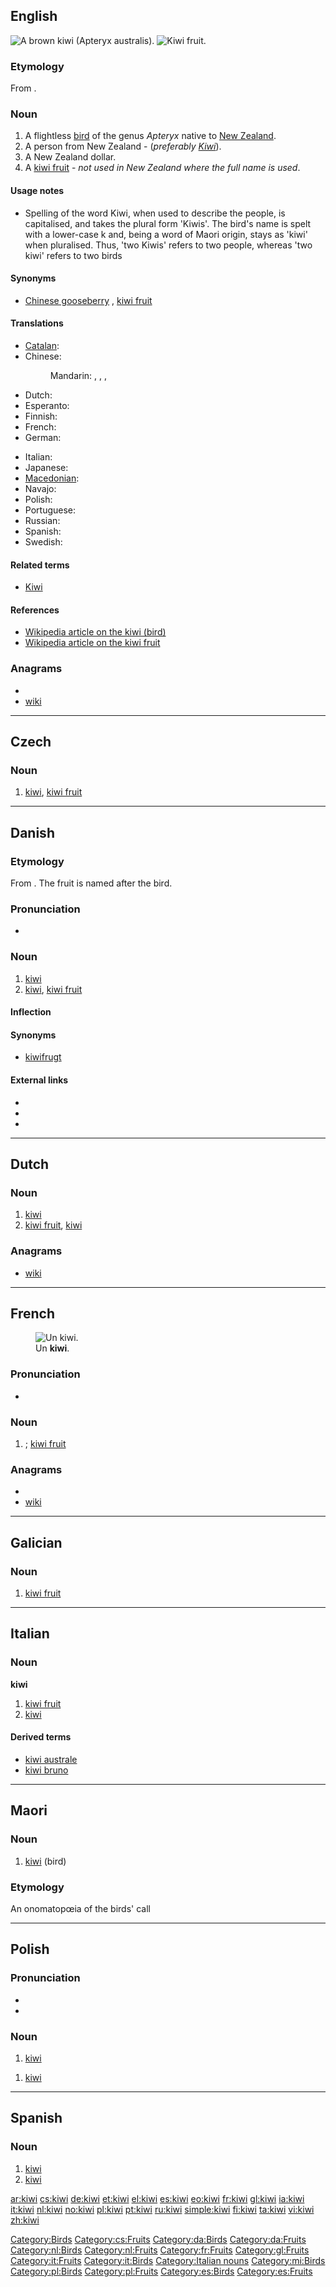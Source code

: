 {{also|Kiwi}}
==English==
[[Image:Kiwifugl.jpg|thumb|right|A brown kiwi (Apteryx australis).]]
[[Image:Kiwi (Actinidia chinensis) 1 Luc Viatour.jpg|thumb|right|[[kiwi fruit|Kiwi fruit]].]]

===Etymology===
From {{etyl|mi}} {{term|kiwi|lang=mi}}.

===Noun===
{{en-noun}} 
# A flightless [[bird]] of the genus ''Apteryx'' native to [[New Zealand]].
# A person from New Zealand  - (''preferably [[Kiwi]]'').
# A New Zealand dollar.
# A [[kiwi fruit]] - ''not used in New Zealand where the full name is used''.

====Usage notes====
* Spelling of the word Kiwi, when used to describe the people, is capitalised, and takes the plural form 'Kiwis'. The bird's name is spelt with a lower-case k and, being a word of Maori origin, stays as 'kiwi' when pluralised. Thus, 'two Kiwis' refers to two people, whereas 'two kiwi' refers to two birds

====Synonyms====
* {{sense|kiwi fruit}} [[Chinese gooseberry]] {{qualifier|dated}}, [[kiwi fruit]]

====Translations====
{{trans-top|bird}}
* [[Catalan]]: {{t-|ca|kiwi|m}}
* Chinese:
*: Mandarin: {{t|zh|無翼鳥|sc=Hani}}, {{t|zh|无翼鸟|tr=wúyìniǎo|sc=Hani}}, {{t|zh|鷸鴕|sc=Hani}}, {{t|zh|鹬鸵|tr=yùtuó|sc=Hani}}
* Dutch: {{t+|nl|kiwi|m}}
* Esperanto: {{t|eo|apterigedo|xs=Esperanto}}
* Finnish: {{t+|fi|kiivi}}
* French: {{t|fr|kiwi|m}}
* German: {{t+|de|Kiwi|m}}
{{trans-mid}}
* Italian: {{t+|it|kiwi|m}}
* Japanese: {{t-|ja|キーウィ|tr=kiwi}}
* [[Macedonian]]: {{t-|mk|киви|n|tr=kívi}}
* Navajo: {{tø|nv|tsídii biyęęzhtsohígíí}}
* Polish: {{t+|pl|kiwi}}
* Portuguese: {{t+|pt|quivi|m}}
* Russian: {{t+|ru|киви|f|tr=kívi}} {{indeclinable}}
* Spanish: {{t+|es|kiwi|m}}
* Swedish: {{t-|sv|kivi|n}}
{{trans-bottom}}

{{trans-see|kiwi fruit}}

====Related terms====
* [[Kiwi]]

====References====
* [[w:kiwi|Wikipedia article on the kiwi (bird)]]
* [[w:kiwi_fruit|Wikipedia article on the kiwi fruit]]

===Anagrams===
* {{alphagram|iikw}}
* [[wiki#English|wiki]]

[[Category:Birds]]

----
==Czech==

===Noun===
{{cs-noun|g=n}}

# [[#English|kiwi]], [[kiwi fruit]]

[[Category:cs:Fruits]]

----

==Danish==

===Etymology===
From {{etyl|mi|da}} {{term|kiwi|lang=mi}}. The fruit is named after the bird.

===Pronunciation===
* {{IPA|/kiːvi/|[ˈkʰiːvi]|lang=da}}

===Noun===
{{da-noun|en|er}}

# [[kiwi#English|kiwi]] {{gloss|bird}}
# [[kiwi#English|kiwi]], [[kiwi fruit]]

====Inflection====
{{da-noun-infl|en|er}}

====Synonyms====
* {{sense|kiwi fruit}} [[kiwifrugt]]

====External links====
* {{pedialite|lang=da}}
* {{pedialite|Kiwier|lang=da}}
* {{pedialite|Kiwi (frugt)|lang=da}}

[[Category:da:Birds]]
[[Category:da:Fruits]]

----

==Dutch==
{{wikipedia|lang=nl}}

===Noun===
{{nl-noun|g=m|kiwi's|kiwietje}}

# [[#English|kiwi]] {{qualifier|bird}}
# [[kiwi fruit]], [[#English|kiwi]]

===Anagrams===
* [[wiki#Dutch|wiki]]

[[Category:nl:Birds]]
[[Category:nl:Fruits]]

----

==French==
{{wikipedia|lang=fr}}
[[Image:Kiwi (Actinidia chinensis) 1 Luc Viatour.jpg|thumb|Un '''kiwi'''.]]

===Pronunciation===
* {{audio|Fr-kiwi-ca-Montréal.ogg|Audio (Montreal, Canada)}}

===Noun===
{{fr-noun|m}}

# {{l|en|kiwi}}; [[kiwi fruit]]

===Anagrams===
* {{alphagram|iikw}}
* [[wiki#French|wiki]]

[[Category:fr:Fruits]]
----

==Galician==

===Noun===
{{gl-noun|m}}

# [[kiwi fruit]]

[[Category:gl:Fruits]]

----

==Italian==
{{wikipedia|lang=it}}
===Noun===
'''kiwi''' {{m|inv}}

# [[kiwi fruit]]
#   [[#English|kiwi]] 

====Derived terms====
* [[kiwi australe]]
* [[kiwi bruno]]

[[Category:it:Fruits]]
[[Category:it:Birds]]
[[Category:Italian nouns]]

----

==Maori==

===Noun===
{{infl|mi|noun}}

# [[#English|kiwi]] (bird)

===Etymology===
An onomatopœia of the birds' call

[[Category:mi:Birds]]

----

==Polish==

===Pronunciation===
* {{audio|Pl-kiwi.ogg|audio}}
* {{IPA|[ˈkivi]|lang=pl}}

===Noun===
{{infl|pl|noun|g=m}} {{indecl}}

# [[#English|kiwi]] {{gloss|bird}}

{{infl|pl|noun|g=n}} {{indecl}}

# [[#English|kiwi]] {{gloss|fruit}}

[[Category:pl:Birds]]
[[Category:pl:Fruits]]

----

==Spanish==

===Noun===
{{es-noun-m|pl=kiwis}}

# [[#English|kiwi]] {{qualifier|bird}}
# [[#English|kiwi]] {{qualifier|fruit}}

[[Category:es:Birds]]
[[Category:es:Fruits]]

[[ar:kiwi]]
[[cs:kiwi]]
[[de:kiwi]]
[[et:kiwi]]
[[el:kiwi]]
[[es:kiwi]]
[[eo:kiwi]]
[[fr:kiwi]]
[[gl:kiwi]]
[[ia:kiwi]]
[[it:kiwi]]
[[nl:kiwi]]
[[no:kiwi]]
[[pl:kiwi]]
[[pt:kiwi]]
[[ru:kiwi]]
[[simple:kiwi]]
[[fi:kiwi]]
[[ta:kiwi]]
[[vi:kiwi]]
[[zh:kiwi]]